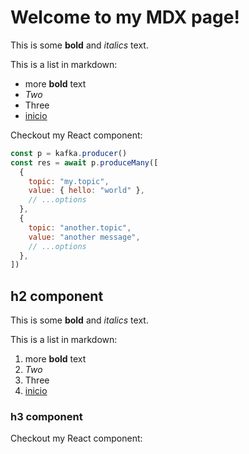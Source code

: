 
# Welcome to my MDX page!

This is some **bold** and *italics* text.

This is a list in markdown:

- more **bold** text
- *Two*
- Three
- [inicio](/inicio)

Checkout my React component:

```js
const p = kafka.producer()
const res = await p.produceMany([
  {
    topic: "my.topic",
    value: { hello: "world" },
    // ...options
  },
  {
    topic: "another.topic",
    value: "another message",
    // ...options
  },
])
```

## h2 component

This is some **bold** and *italics* text.

This is a list in markdown:

1. more **bold** text
2. *Two*
3. Three
4. [inicio](/inicio)


### h3 component

Checkout my React component:

<RaidCalc/>